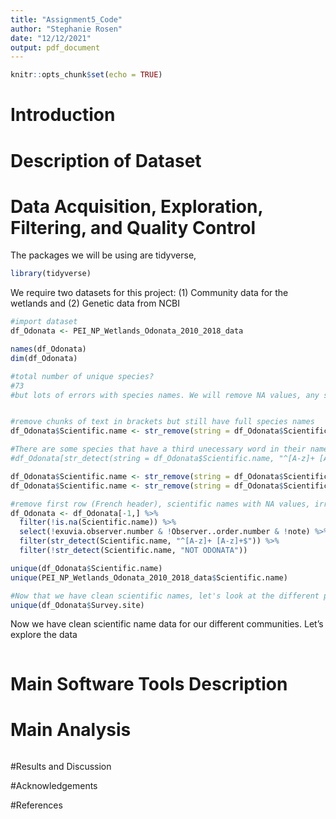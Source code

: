 ```yaml
---
title: "Assignment5_Code"
author: "Stephanie Rosen"
date: "12/12/2021"
output: pdf_document
---
```


```r
knitr::opts_chunk$set(echo = TRUE)
```


# Introduction

# Description of Dataset



# Data Acquisition, Exploration, Filtering, and Quality Control

The packages we will be using are tidyverse, 

```r

library(tidyverse)

```


We require two datasets for this project: (1) Community data for the wetlands and (2) Genetic data from NCBI 

```r

#import dataset
df_Odonata <- PEI_NP_Wetlands_Odonata_2010_2018_data

names(df_Odonata)
dim(df_Odonata)

#total number of unique species?
#73
#but lots of errors with species names. We will remove NA values, any species names that do not follow proper scientific naming procedures, and also any where the species level is not indicated. 


#remove chunks of text in brackets but still have full species names
df_Odonata$Scientific.name <- str_remove(string = df_Odonata$Scientific.name, "\\(.+\\)" )

#There are some species that have a third unecessary word in their name. We will remove that too.
#df_Odonata[str_detect(string = df_Odonata$Scientific.name, "^[A-z]+ [A-z]+ [A-z]+$"),]

df_Odonata$Scientific.name <- str_remove(string = df_Odonata$Scientific.name, "Walker" )
df_Odonata$Scientific.name <- str_remove(string = df_Odonata$Scientific.name, "Say" )

#remove first row (French header), scientific names with NA values, irrelevant columns, and any names that do not follow. 
df_Odonata <- df_Odonata[-1,] %>%
  filter(!is.na(Scientific.name)) %>%
  select(!exuvia.observer.number & !Observer..order.number & !note) %>%
  filter(str_detect(Scientific.name, "^[A-z]+ [A-z]+$")) %>%
  filter(!str_detect(Scientific.name, "NOT ODONATA"))

unique(df_Odonata$Scientific.name)
unique(PEI_NP_Wetlands_Odonata_2010_2018_data$Scientific.name)

#Now that we have clean scientific names, let's look at the different ponds we have:
unique(df_Odonata$Survey.site)

```

Now we have clean scientific name data for our different communities. Let's explore the data

```r



```




# Main Software Tools Description

# Main Analysis


```r


```


#Results and Discussion

#Acknowledgements

#References